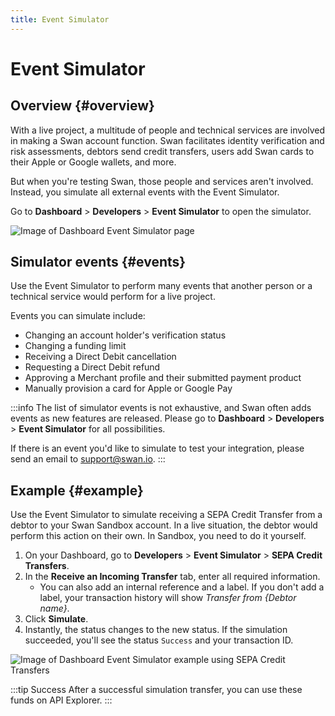 ```yaml
---
title: Event Simulator
---
```


# Event Simulator

## Overview {#overview}

With a live project, a multitude of people and technical services are involved in making a Swan account function.
Swan facilitates identity verification and risk assessments, debtors send credit transfers, users add Swan cards to their Apple or Google wallets, and more.

But when you're testing Swan, those people and services aren't involved.
Instead, you simulate all external events with the Event Simulator.

Go to **Dashboard** > **Developers** > **Event Simulator** to open the simulator.

![Image of Dashboard Event Simulator page](../../images/developers/tools/event-simulator.png)

## Simulator events {#events}

Use the Event Simulator to perform many events that another person or a technical service would perform for a live project.

Events you can simulate include:

- Changing an account holder's verification status
- Changing a funding limit
- Receiving a Direct Debit cancellation
- Requesting a Direct Debit refund
- Approving a Merchant profile and their submitted payment product
- Manually provision a card for Apple or Google Pay

:::info 
The list of simulator events is not exhaustive, and Swan often adds events as new features are released.
Please go to **Dashboard** > **Developers** > **Event Simulator** for all possibilities.

If there is an event you'd like to simulate to test your integration, please send an email to support@swan.io. 
:::

## Example {#example}

Use the Event Simulator to simulate receiving a SEPA Credit Transfer from a debtor to your Swan Sandbox account.
In a live situation, the debtor would perform this action on their own.
In Sandbox, you need to do it yourself.

1. On your Dashboard, go to **Developers** > **Event Simulator** > **SEPA Credit Transfers**.
1. In the **Receive an Incoming Transfer** tab, enter all required information.
    - You can also add an internal reference and a label. If you don't add a label, your transaction history will show *Transfer from {Debtor name}*.
1. Click **Simulate**.
1. Instantly, the status changes to the new status. If the simulation succeeded, you'll see the status `Success` and your transaction ID.

![Image of Dashboard Event Simulator example using SEPA Credit Transfers](../../images/developers/tools/simulator-example.png)

:::tip Success
After a successful simulation transfer, you can use these funds on API Explorer.
:::